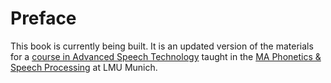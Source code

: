 # Preface {.unnumbered}

This book is currently being built. It is an updated version of the materials for a [course in Advanced Speech Technology](https://www.phonetik.uni-muenchen.de/~jmh/lehre/sem/ws2122/emuintro.htm){target='_blank'} taught in the [MA Phonetics & Speech Processing](https://www.en.phonetik.uni-muenchen.de/study/master_en/index.html){target='_blank'} at LMU Munich.